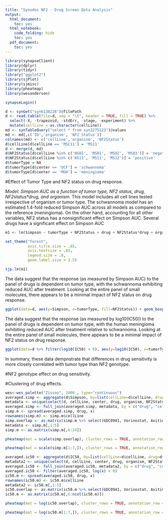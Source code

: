 ```yaml
---
title: "Synodos NF2 - Drug Screen Data Analysis"
output:
  html_document:
    toc: yes
  html_notebook:
    code_folding: hide
    toc: yes
  pdf_document:
    toc: yes
---
```


```r
library(synapseClient)
library(dplyr)
library(tidyr)
library("ggplot2")
library(sjPlot)
library(sjmisc)
library(pheatmap)
library(wesanderson)

synapseLogin()

d <- synGet("syn6138226")@filePath
d <- read.table(file=d, sep = "\t", header = TRUE, fill = TRUE) %>%
  select(-X, -trapezoid, -stdErr, -stage, -experiment) %>%
  mutate(cellLine = as.character(cellLine))
md <- synTableQuery("select * from syn3275123")@values
md <- md[,c('ID','organism', 'NF2 Status')]
colnames(md) <- c('cellLine','organism', 'NF2Status')
d$cellLine[d$cellLine == 'MSC11'] = 'MS11'
d <- merge(d, md)
d$NF2Status[d$cellLine %in% c('HS01', 'MS01', 'MS02', 'MS03')] = 'negative'
d$NF2Status[d$cellLine %in% c('HS11', 'MS11', 'MS12')] = 'positive'
d$tumorType = NA
d$tumorType[d$center == 'UCF'] = 'schwannoma'
d$tumorType[d$center == 'MGH'] = 'meningioma'

```

#Effect of Tumor Type and NF2 status on drug response. 

*Model: Simpson AUC as a function of tumor type, NF2 status, drug, NF2status\*drug, and organism.* This model includes all cell lines tested irrespective of organism or tumor type. The schwannoma model has an estimated 1.4-fold reduced Simpson AUC across all models as compared to the reference (meningioma). On the other hand, accounting for all other variables, NF2 status has a nonsignificant effect on Simpson AUC. Several drugs have a significant effect on Simpson AUC 

```r
m1 <- lm(Simpson ~ tumorType + NF2Status + drug + NF2Status*drug + organism, data=d)

set_theme("forest",
          axis.title.size = .85, 
          axis.textsize = .85, 
          legend.size = .8, 
          geom.label.size = 3.5)

sjp.lm(m1)


```

The data suggest that the response (as measured by Simpson AUC) to the panel of drugs is dependent on tumor type, with the schwannoma exhibiting reduced AUC after treatment. Looking at the entire panel of small molecules, there appears to be a minimal impact of NF2 status on drug response. 

```r
  
ggplot(data=d, aes(y=Simpson, x=tumorType, fill=NF2Status)) + geom_boxplot() + facet_grid( ~ organism)
```

The data suggest that the response (as measured by log10(IC50)) to the panel of drugs is dependent on tumor type, with the human meningioma exhibiting reduced AUC after treatment relative to schwannoma. Looking at the entire panel of small molecules, there appears to be a minimal impact of NF2 status on drug response. 

```r
ggplot(data=d %>% filter(log10(IC50) < 0), aes(y=log10(IC50), x=tumorType, fill=NF2Status)) + geom_boxplot() + facet_grid( ~ organism)

```
In summary, these data dempnstrate that differences in drug sensitivity is more closely correlated with tumor type than NF2 genotype. 

#NF2 genotype effect on drug sensitivity.

#Clustering of drug effects. 
```r

wes<-wes_palette("Zissou", 1000 , type="continuous")
averaged.simp <- aggregate(d$Simpson, by=list(cellLine=d$cellLine, drug=d$drug), data=d, FUN=mean)
metadata <- unique(select(d, cellLine, center, drug, organism, NF2Status, tumorType))
averaged.simp <- full_join(averaged.simp, metadata, by = c("drug", "cellLine"))
simp.m <- spread(averaged.simp, drug, x)
rownames(simp.m) <- simp.m$cellLine
simp.overlap <- as.matrix(simp.m %>% select(GDC0941, Vorinostat, Axitinib, Panobinostat, Bortezomib, CUDC907, Everolimus, AR42, AZD2014, GDC0980, Ganetespib, GSK2126458))
metadata <- simp.m[,1:5]
simp.m <- as.matrix(simp.m[,6:24])

pheatmap(mat = scale(simp.overlap), cluster_rows = TRUE, annotation_row = metadata %>% select(tumorType, NF2Status, organism), color = wes, cellwidth = 12, cellheight = 12, border_color = 'grey', main = 'Area Under the Curve (AUC)')

pheatmap(mat = scale(simp.m[1:7,]), cluster_rows = TRUE, annotation_row = metadata[1:7,] %>% select(tumorType, NF2Status, organism), color = wes, cellwidth = 12, cellheight = 12, border_color = 'grey', main = 'Area Under the Curve (AUC)')

averaged.ic50 <- aggregate(d$IC50, by=list(cellLine=d$cellLine, drug=d$drug), data=d, FUN=mean)
metadata2 <- unique(select(d, cellLine, center, drug, organism, NF2Status, tumorType))
averaged.ic50 <- full_join(averaged.ic50, metadata2, by = c("drug", "cellLine"))
averaged.ic50 <- filter(averaged.ic50, log(x) < 0)
ic50.m <- spread(averaged.ic50, drug, x)
rownames(ic50.m) <- ic50.m$cellLine
metadata2 <- ic50.m[,1:5]
ic50.overlap <- as.matrix(ic50.m %>% select(GDC0941, Vorinostat, Axitinib, Panobinostat, Bortezomib, CUDC907, Everolimus, AR42, AZD2014, GDC0980, Ganetespib, GSK2126458))
ic50.m <- as.matrix(ic50.m[,6:ncol(ic50.m)])

pheatmap(mat = log(ic50.overlap), cluster_rows = TRUE, annotation_row = metadata2 %>% select(tumorType, NF2Status, organism), color = wes, cellwidth = 12, cellheight = 12, border_color = 'grey', main = 'log(IC50)')

pheatmap(mat = log(ic50.m[1:7,]), cluster_rows = TRUE, annotation_row = metadata2[1:7,] %>% select(tumorType, NF2Status, organism), color = wes, cellwidth = 12, cellheight = 12, border_color = 'grey', main = 'log(IC50)')


```


